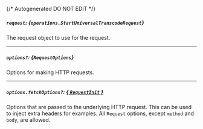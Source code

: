 {/* Autogenerated DO NOT EDIT  */}

##### `request`: *{`operations.StartUniversalTranscodeRequest`}*
The request object to use for the request.

<Collapsible openLabel={Labels.showProperties} closeLabel={Labels.hideProperties}>
  <StartUniversalTranscodeRequest />
</Collapsible>

---
##### `options?`: *{`RequestOptions`}*
Options for making HTTP requests.

---
##### `options.fetchOptions?`: [*{ `RequestInit` }*](https://developer.mozilla.org/en-US/docs/Web/API/Request/Request#options)
Options that are passed to the underlying HTTP request. This can be used to inject extra headers for examples. All `Request` options, except `method` and `body`, are allowed.

